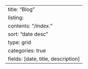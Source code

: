 ---
title: "Blog"
listing:
  contents: "*/index.*"
  sort: "date desc"
  type: grid
  categories: true
  fields: [date, title, description]
---     